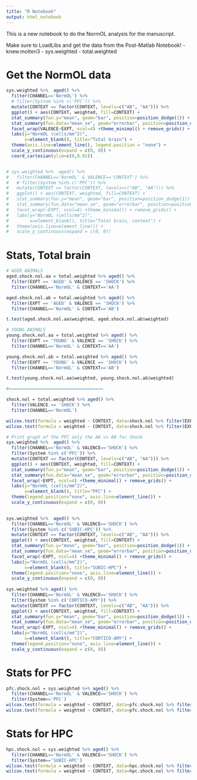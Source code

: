 ```yaml
---
title: "R Notebook"
output: html_notebook
---
```


This is a new notebook to do the NormOL analysis for the manuscript.

Make sure to LoadLibs and get the data from the Post-Matlab Notebook!
- knew.molten3
- sys.weighted
- total.weighted


# Get the NormOL data
```r

sys.weighted %>%  aged() %>%
  filter(CHANNEL=='NormOL') %>%
  # filter(System %in% c('PFC')) %>%
  mutate(CONTEXT == factor(CONTEXT, levels=c("AB", "AA"))) %>%
  ggplot() + aes(CONTEXT, weighted, fill=CONTEXT) + 
  stat_summary(fun.y="mean", geom="bar", position=position_dodge(1)) +
  stat_summary(fun.data="mean_se", geom="errorbar", position=position_dodge(1), aes(width=0.3)) +
  facet_wrap(VALENCE~EXPT, ncol=4) +theme_minimal() + remove_grids() +
  labs(y="NormOL (cells/mm^2)",
       x=element_blank(), title="Total brain") +
  theme(axis.line=element_line(), legend.position = "none") +
  scale_y_continuous(expand = c(0, 0)) +
  coord_cartesian(ylim=c(0,0.02))


# sys.weighted %>%  aged() %>%
#   filter(CHANNEL=='NormOL' & VALENCE=='CONTEXT') %>%
#   # filter(System %in% c('PFC')) %>%
#   mutate(CONTEXT == factor(CONTEXT, levels=c("AB", "AA"))) %>%
#   ggplot() + aes(CONTEXT, weighted, fill=CONTEXT) + 
#   stat_summary(fun.y="mean", geom="bar", position=position_dodge(1)) +
#   stat_summary(fun.data="mean_se", geom="errorbar", position=position_dodge(1), aes(width=0.3)) +
#   facet_wrap(~EXPT, ncol=4) +theme_minimal() + remove_grids() +
#   labs(y="NormOL (cells/mm^2)",
#        x=element_blank(), title="Total brain, context") +
#   theme(axis.line=element_line()) +
#   scale_y_continuous(expand = c(0, 0))
```

# Stats, Total brain
```r
# AGED ANIMALS
aged.shock.nol.aa = total.weighted %>% aged() %>%
  filter(EXPT == 'AGED' & VALENCE == 'SHOCK') %>%
  filter(CHANNEL=='NormOL' & CONTEXT=='AA')

aged.shock.nol.ab = total.weighted %>% aged() %>%
  filter(EXPT == 'AGED' & VALENCE == 'SHOCK') %>%
  filter(CHANNEL=='NormOL' & CONTEXT=='AB')

t.test(aged.shock.nol.aa$weighted, aged.shock.nol.ab$weighted)

# YOUNG ANIMALS
young.shock.nol.aa = total.weighted %>% aged() %>%
  filter(EXPT == 'YOUNG' & VALENCE == 'SHOCK') %>%
  filter(CHANNEL=='NormOL' & CONTEXT=='AA')

young.shock.nol.ab = total.weighted %>% aged() %>%
  filter(EXPT == 'YOUNG' & VALENCE == 'SHOCK') %>%
  filter(CHANNEL=='NormOL' & CONTEXT=='AB')

t.test(young.shock.nol.aa$weighted, young.shock.nol.ab$weighted)

#====================================

shock.nol = total.weighted %>% aged() %>%
  filter(VALENCE == 'SHOCK') %>%
  filter(CHANNEL=='NormOL')

wilcox.test(formula = weighted ~ CONTEXT, data=shock.nol %>% filter(EXPT=='AGED'))
wilcox.test(formula = weighted ~ CONTEXT, data=shock.nol %>% filter(EXPT=='YOUNG'))


```



```r
# Print graph of the PFC only the AA vs AB for Shock
sys.weighted %>%  aged() %>%
  filter(CHANNEL=='NormOL' & VALENCE=='SHOCK') %>%
  filter(System %in% c('PFC')) %>%
  mutate(CONTEXT == factor(CONTEXT, levels=c("AB", "AA"))) %>%
  ggplot() + aes(CONTEXT, weighted, fill=CONTEXT) + 
  stat_summary(fun.y="mean", geom="bar", position=position_dodge(1)) +
  stat_summary(fun.data="mean_se", geom="errorbar", position=position_dodge(1), aes(width=0.3)) +
  facet_wrap(~EXPT, ncol=4) +theme_minimal() + remove_grids() +
  labs(y="NormOL (cells/mm^2)",
       x=element_blank(), title="PFC") +
  theme(legend.position="none", axis.line=element_line()) +
  scale_y_continuous(expand = c(0, 0))
  

sys.weighted %>%  aged() %>%
  filter(CHANNEL=='NormOL' & VALENCE=='SHOCK') %>%
  filter(System %in% c('SUBIC-HPC')) %>%
  mutate(CONTEXT == factor(CONTEXT, levels=c("AB", "AA"))) %>%
  ggplot() + aes(CONTEXT, weighted, fill=CONTEXT) + 
  stat_summary(fun.y="mean", geom="bar", position=position_dodge(1)) +
  stat_summary(fun.data="mean_se", geom="errorbar", position=position_dodge(1), aes(width=0.3)) +
  facet_wrap(~EXPT, ncol=4) +theme_minimal() + remove_grids() +
  labs(y="NormOL (cells/mm^2)",
       x=element_blank(), title="SUBIC-HPC") +
  theme(legend.position="none", axis.line=element_line()) +
  scale_y_continuous(expand = c(0, 0))
  
sys.weighted %>% aged() %>%
  filter(CHANNEL=='NormOL' & VALENCE=='SHOCK') %>%
  filter(System %in% c('CORTICO-AMY')) %>%
  mutate(CONTEXT == factor(CONTEXT, levels=c("AB", "AA"))) %>%
  ggplot() + aes(CONTEXT, weighted, fill=CONTEXT) + 
  stat_summary(fun.y="mean", geom="bar", position=position_dodge(1)) +
  stat_summary(fun.data="mean_se", geom="errorbar", position=position_dodge(1), aes(width=0.3)) +
  facet_wrap(~EXPT, ncol=4) +theme_minimal() + remove_grids() +
  labs(y="NormOL (cells/mm^2)",
       x=element_blank(), title="CORTICO-AMY") +
  theme(legend.position="none", axis.line=element_line()) +
  scale_y_continuous(expand = c(0, 0))
```

# Stats for PFC
```r

pfc.shock.nol = sys.weighted %>% aged() %>%
  filter(CHANNEL=='NormOL' & VALENCE=='SHOCK') %>%
  filter(System=='PFC') 
wilcox.test(formula = weighted ~ CONTEXT, data=pfc.shock.nol %>% filter(EXPT=='YOUNG'))
wilcox.test(formula = weighted ~ CONTEXT, data=pfc.shock.nol %>% filter(EXPT=='AGED'))

```


# Stats for HPC
```r
hpc.shock.nol = sys.weighted %>% aged() %>%
  filter(CHANNEL=='NormOL' & VALENCE=='SHOCK') %>%
  filter(System=='SUBIC-HPC') 
wilcox.test(formula = weighted ~ CONTEXT, data=hpc.shock.nol %>% filter(EXPT=='YOUNG'))
wilcox.test(formula = weighted ~ CONTEXT, data=hpc.shock.nol %>% filter(EXPT=='AGED'))

```